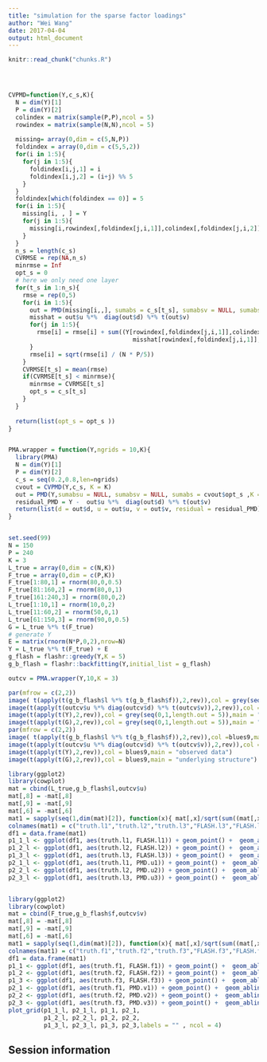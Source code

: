 ```yaml
---
title: "simulation for the sparse factor loadings"
author: "Wei Wang"
date: 2017-04-04
output: html_document
---
```


<!-- The file analysis/chunks.R contains chunks that define default settings
shared across the workflowr files. -->
```r
knitr::read_chunk("chunks.R")
```

<!-- Update knitr chunk options -->
```r
```

<!-- Insert the date the file was last updated -->
```r
```

<!-- Insert the code version (Git commit SHA1) if Git repository exists and R
 package git2r is installed -->
```r
```

<!-- Add your analysis here -->

```r

CVPMD=function(Y,c_s,K){
  N = dim(Y)[1]
  P = dim(Y)[2]
  colindex = matrix(sample(P,P),ncol = 5)
  rowindex = matrix(sample(N,N),ncol = 5)
  
  missing= array(0,dim = c(5,N,P))
  foldindex = array(0,dim = c(5,5,2))
  for(i in 1:5){
    for(j in 1:5){
      foldindex[i,j,1] = i
      foldindex[i,j,2] = (i+j) %% 5
    }
  }
  foldindex[which(foldindex == 0)] = 5
  for(i in 1:5){
    missing[i, , ] = Y
    for(j in 1:5){
      missing[i,rowindex[,foldindex[j,i,1]],colindex[,foldindex[j,i,2]]] = NA
    }
  }
  n_s = length(c_s)
  CVRMSE = rep(NA,n_s)
  minrmse = Inf
  opt_s = 0
  # here we only need one layer
  for(t_s in 1:n_s){
    rmse = rep(0,5)
    for(i in 1:5){
      out = PMD(missing[i,,], sumabs = c_s[t_s], sumabsv = NULL, sumabsu = NULL,K = K)
      misshat = out$u %*%  diag(out$d) %*% t(out$v)
      for(j in 1:5){
        rmse[i] = rmse[i] + sum((Y[rowindex[,foldindex[j,i,1]],colindex[,foldindex[j,i,2]]] - 
                                   misshat[rowindex[,foldindex[j,i,1]],colindex[,foldindex[j,i,2]]])^2)
      }
      rmse[i] = sqrt(rmse[i] / (N * P/5))
    }
    CVRMSE[t_s] = mean(rmse)
    if(CVRMSE[t_s] < minrmse){
      minrmse = CVRMSE[t_s]
      opt_s = c_s[t_s]
    }
  }
  
  return(list(opt_s = opt_s ))
}


PMA.wrapper = function(Y,ngrids = 10,K){
  library(PMA)
  N = dim(Y)[1]
  P = dim(Y)[2]
  c_s = seq(0.2,0.8,len=ngrids)
  cvout = CVPMD(Y,c_s, K = K)
  out = PMD(Y,sumabsu = NULL, sumabsv = NULL, sumabs = cvout$opt_s ,K = K)
  residual_PMD = Y -  out$u %*%  diag(out$d) %*% t(out$v)
  return(list(d = out$d, u = out$u, v = out$v, residual = residual_PMD))
}



```


```r
set.seed(99)
N = 150
P = 240
K = 3
L_true = array(0,dim = c(N,K))
F_true = array(0,dim = c(P,K))
F_true[1:80,1] = rnorm(80,0,0.5)
F_true[81:160,2] = rnorm(80,0,1)
F_true[161:240,3] = rnorm(80,0,2)
L_true[1:10,1] = rnorm(10,0,2)
L_true[11:60,2] = rnorm(50,0,1)
L_true[61:150,3] = rnorm(90,0,0.5)
G = L_true %*% t(F_true)
# generate Y
E = matrix(rnorm(N*P,0,2),nrow=N)
Y = L_true %*% t(F_true) + E
g_flash = flashr::greedy(Y,K = 5)
g_b_flash = flashr::backfitting(Y,initial_list = g_flash)

outcv = PMA.wrapper(Y,10,K = 3)
```

```r
par(mfrow = c(2,2))
image( t(apply(t(g_b_flash$l %*% t(g_b_flash$f)),2,rev)),col = grey(seq(0,1,length.out = 5)),main = "FLASH")
image(t(apply(t(outcv$u %*% diag(outcv$d) %*% t(outcv$v)),2,rev)),col = grey(seq(0,1,length.out = 5)),main = "PMD")
image(t(apply(t(Y),2,rev)),col = grey(seq(0,1,length.out = 5)),main = "observed data")
image(t(apply(t(G),2,rev)),col = grey(seq(0,1,length.out = 5)),main = "underlying structure")
par(mfrow = c(2,2))
image( t(apply(t(g_b_flash$l %*% t(g_b_flash$f)),2,rev)),col =blues9,main = "FLASH")
image(t(apply(t(outcv$u %*% diag(outcv$d) %*% t(outcv$v)),2,rev)),col = blues9,main = "PMD")
image(t(apply(t(Y),2,rev)),col = blues9,main = "observed data")
image(t(apply(t(G),2,rev)),col = blues9,main = "underlying structure")
```


```r
library(ggplot2)
library(cowplot)
mat = cbind(L_true,g_b_flash$l,outcv$u)
mat[,8] = -mat[,8]
mat[,9] = -mat[,9]
mat[,6] = -mat[,6]
mat1 = sapply(seq(1,dim(mat)[2]), function(x){ mat[,x]/sqrt(sum((mat[,x])^2)) } )
colnames(mat1) = c("truth.l1","truth.l2","truth.l3","FLASH.l3","FLASH.l2","FLASH.l1","PMD.u3","PMD.u2","PMD.u1")
df1 = data.frame(mat1)
p1_1_l <- ggplot(df1, aes(truth.l1, FLASH.l1)) + geom_point() +  geom_abline(intercept = 0, slope = 1)+theme_gray() + ggtitle("loading 1 (FLASH)")
p1_2_l <- ggplot(df1, aes(truth.l2, FLASH.l2)) + geom_point() +  geom_abline(intercept = 0, slope = 1)+theme_gray() + ggtitle("loading 2 (FLASH)")
p1_3_l <- ggplot(df1, aes(truth.l3, FLASH.l3)) + geom_point() +  geom_abline(intercept = 0, slope = 1)+theme_gray() + ggtitle("loading 3 (FLASH)")
p2_1_l <- ggplot(df1, aes(truth.l1, PMD.u1)) + geom_point() +  geom_abline(intercept = 0, slope = 1)+theme_gray() + ggtitle("loading 1 (PMD)")
p2_2_l <- ggplot(df1, aes(truth.l2, PMD.u2)) + geom_point() +  geom_abline(intercept = 0, slope = 1)+theme_gray() + ggtitle("loading 2 (PMD)")
p2_3_l <- ggplot(df1, aes(truth.l3, PMD.u3)) + geom_point() +  geom_abline(intercept = 0, slope = 1)+theme_gray() + ggtitle("loading 3 (PMD)")


library(ggplot2)
library(cowplot)
mat = cbind(F_true,g_b_flash$f,outcv$v)
mat[,8] = -mat[,8]
mat[,9] = -mat[,9]
mat[,6] = -mat[,6]
mat1 = sapply(seq(1,dim(mat)[2]), function(x){ mat[,x]/sqrt(sum((mat[,x])^2)) } )
colnames(mat1) = c("truth.f1","truth.f2","truth.f3","FLASH.f3","FLASH.f2","FLASH.f1","PMD.v3","PMD.v2","PMD.v1")
df1 = data.frame(mat1)
p1_1 <- ggplot(df1, aes(truth.f1, FLASH.f1)) + geom_point() +  geom_abline(intercept = 0, slope = 1)+theme_gray() + ggtitle("factor 1 (FLASH)")
p1_2 <- ggplot(df1, aes(truth.f2, FLASH.f2)) + geom_point() +  geom_abline(intercept = 0, slope = 1)+theme_gray() + ggtitle("factor 2 (FLASH)")
p1_3 <- ggplot(df1, aes(truth.f3, FLASH.f3)) + geom_point() +  geom_abline(intercept = 0, slope = 1)+theme_gray() + ggtitle("factor 3 (FLASH)")
p2_1 <- ggplot(df1, aes(truth.f1, PMD.v1)) + geom_point() +  geom_abline(intercept = 0, slope = 1)+theme_gray() + ggtitle("factor 1 (PMD)")
p2_2 <- ggplot(df1, aes(truth.f2, PMD.v2)) + geom_point() +  geom_abline(intercept = 0, slope = 1)+theme_gray() + ggtitle("factor 2 (PMD)")
p2_3 <- ggplot(df1, aes(truth.f3, PMD.v3)) + geom_point() +  geom_abline(intercept = 0, slope = 1)+theme_gray() + ggtitle("factor 3 (PMD)")
plot_grid(p1_1_l, p2_1_l, p1_1, p2_1,
          p1_2_l, p2_2_l, p1_2, p2_2,
          p1_3_l, p2_3_l, p1_3, p2_3,labels = "" , ncol = 4)
```

## Session information

<!-- Insert the session information into the document -->
```r
```
